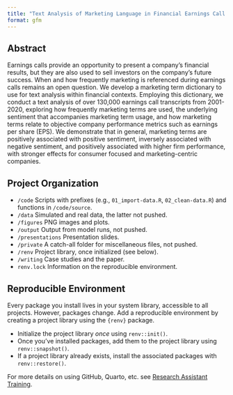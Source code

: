 ```yaml
---
title: "Text Analysis of Marketing Language in Financial Earnings Call Transcripts"
format: gfm
---
```


## Abstract

Earnings calls provide an opportunity to present a company’s financial results, but they are also used to sell investors on the company’s future success. When and how frequently marketing is referenced during earnings calls remains an open question. We develop a marketing term dictionary to use for text analysis within financial contexts. Employing this dictionary, we conduct a text analysis of over 130,000 earnings call transcripts from 2001-2020, exploring how frequently marketing terms are used, the underlying sentiment that accompanies marketing term usage, and how marketing terms relate to objective company performance metrics such as earnings per share (EPS). We demonstrate that in general, marketing terms are positively associated with positive sentiment, inversely associated with negative sentiment, and positively associated with higher firm performance, with stronger effects for consumer focused and marketing-centric companies.

## Project Organization

- `/code` Scripts with prefixes (e.g., `01_import-data.R`, `02_clean-data.R`) and functions in `/code/source`.
- `/data` Simulated and real data, the latter not pushed.
- `/figures` PNG images and plots.
- `/output` Output from model runs, not pushed.
- `/presentations` Presentation slides.
- `/private` A catch-all folder for miscellaneous files, not pushed.
- `/renv` Project library, once initialized (see below).
- `/writing` Case studies and the paper.
- `renv.lock` Information on the reproducible environment.

## Reproducible Environment

Every package you install lives in your system library, accessible to all projects. However, packages change. Add a reproducible environment by creating a project library using the `{renv}` package.

- Initialize the project library *once* using `renv::init()`.
- Once you've installed packages, add them to the project library using `renv::snapshot()`.
- If a project library already exists, install the associated packages with `renv::restore()`.

For more details on using GitHub, Quarto, etc. see [Research Assistant Training](https://github.com/marcdotson/ra-training).
